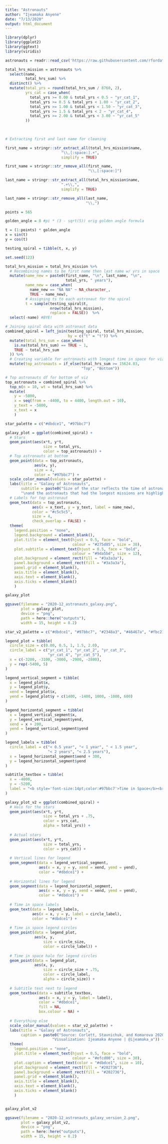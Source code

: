 ```yaml
---
title: "Astronauts"
author: "Ijeamaka Anyene"
date: "7/13/2020"
output: html_document
---
```


```r
library(dplyr)
library(ggplot2)
library(ggtext)
library(viridis)
```

```r
astronauts = readr::read_csv('https://raw.githubusercontent.com/rfordatascience/tidytuesday/master/data/2020/2020-07-14/astronauts.csv')

```

```r
total_hrs_mission = astronauts %>%
  select(name,
         total_hrs_sum) %>%
  distinct() %>%
  mutate(total_yrs = round(total_hrs_sum / 8760, 2),
         yrs_cat = case_when(
           total_yrs >= 0.00 & total_yrs < 0.5 ~ "yr_cat_1",
           total_yrs >= 0.5 & total_yrs < 1.00 ~ "yr_cat_2",
           total_yrs >= 1.00 & total_yrs < 1.50 ~ "yr_cat_3",
           total_yrs >= 1.5 & total_yrs < 2 ~ "yr_cat_4",
           total_yrs >= 2.00 & total_yrs < 3.00 ~ "yr_cat_5"
         ))
  
  
```

```r
# Extracting first and last name for cleaning

first_name = stringr::str_extract_all(total_hrs_mission$name,
                         "\\,[:space:].+",
                         simplify = TRUE)

first_name = stringr::str_remove_all(first_name,
                                     "\\,[:space:]")

last_name = stringr::str_extract_all(total_hrs_mission$name,
                         ".+\\,",
                         simplify = TRUE)

last_name = stringr::str_remove_all(last_name,
                                    "\\,")
```

```r
points = 565

golden_angle = 8 #pi * (3 - sqrt(5)) orig golden angle formula

t = (1:points) * golden_angle
x = sin(t)
y = cos(t)

testing_spiral = tibble(t, x, y)
```

```r
set.seed(123)

total_hrs_mission = total_hrs_mission %>%
  # Recombining names to be first name then last name w/ yrs in space
  mutate(name_new = paste0(first_name, "\n", last_name, "\n",
                           total_yrs, " years"),
         name_new = case_when(
           name_new == "NA NA" ~ NA_character_,
           TRUE ~ name_new),
         # Assigning ts to each astronaut for the spiral
         t = sample(testing_spiral$t,
                    nrow(total_hrs_mission),
                    replace = FALSE))  %>%
  select(-name) #BYE!
```

```r
# Joining spiral data with astronaut data 
combined_spiral = left_join(testing_spiral, total_hrs_mission,
                            by = c("t" = "t")) %>%
  mutate(total_hrs_sum = case_when(
    is.na(total_hrs_sum) == TRUE ~ 1,
    TRUE ~ total_hrs_sum
  )) %>%
  # Creating variable for astronauts with longest time in space for viz
  mutate(top_astronauts = if_else(total_hrs_sum >= 15624.03,
                                  "Top", "Bottom"))
```

```r
# Top astronauts df for bottom of viz
top_astronauts = combined_spiral %>%
  top_n(n = 10, wt = total_hrs_sum) %>%
  mutate(
    y = -5000,
    x = seq(from = -4400, to = 4400, length.out = 10),
    y_text = -5800,
    x_text = x
    )

```

```r
star_palette = c("#dbdce1", "#97bbc7")
```

```r
galaxy_plot = ggplot(combined_spiral) +
  # Stars 
  geom_point(aes(x*t, y*t, 
                 size = total_yrs,
                 color = top_astronauts)) +
  # Top astronauts at bottom
  geom_point(data = top_astronauts,
             aes(x, y),
             size = 4,
             color = "#97bbc7") +
  scale_color_manual(values = star_palette) +
  labs(title = "Galaxy of Astronauts",
       subtitle = paste0("Size of the star reflects the time of astronaut in space",
       "\nand the astronauts that had the longest missions are highlighted")) +
  # Labels for top astronaut
  geom_text(data = top_astronauts,
            aes(x = x_text, y = y_text, label = name_new),
            color = "#c5c5c5",
            size = 4,
            check_overlap = FALSE) +
  theme(
    legend.position = "none",
    legend.background = element_blank(),
    plot.title = element_text(hjust = 0.5, face = "bold",
                              colour = "#275d85", size = 30),
    plot.subtitle = element_text(hjust = 0.5, face = "bold",
                              colour = "#9da5bd", size = 12),
    plot.background = element_rect(fill = "#3a3a3a"),
    panel.background = element_rect(fill = "#3a3a3a"),
    panel.grid = element_blank(),
    axis.title = element_blank(),
    axis.text = element_blank(),
    axis.ticks = element_blank()
    )

galaxy_plot
```

```r
ggsave(filename = "2020-12_astronauts_galaxy.png", 
       plot = galaxy_plot, 
       device = "png", 
       path = here::here("outputs"), 
       width = 15, height = 8.2)
```


```r
star_v2_palette = c("#dbdce1", "#97bbc7", "#2348a3", "#46467a", "#fbc213")
```

```r
legend_plot = tibble(
  circle_size = c(0.00, 0.5, 1, 1.5, 2.0),
  circle_label = c("yr_cat_1", "yr_cat_2", "yr_cat_3",
                   "yr_cat_4", "yr_cat_5"),
  x = c(-3200, -3100, -3000, -2900, -2800),
  y = rep(-5400, 5)
)
```

```r
legend_vertical_segment = tibble(
  x = legend_plot$x,
  y = legend_plot$y,
  xend = legend_plot$x,
  yend = legend_plot$y + c(1400, -1400, 1000, -1000, 600)
)
```

```r
legend_horizontal_segment = tibble(
  x = legend_vertical_segment$x,
  y = legend_vertical_segment$yend,
  xend = x + 200,
  yend = legend_vertical_segment$yend
)
```

```r
legend_labels = tibble(
  circle_label = c("< 0.5 year", "< 1 year", " < 1.5 year",
                   "< 2 years", "< 2.5 years"),
  x = legend_horizontal_segment$xend + 300,
  y = legend_horizontal_segment$yend
)

```

```r
subtitle_textbox = tibble(
  x = -4000,
  y = -5200,
  label = "<b style='font-size:14pt;color:#97bbc7'>Time in Space</b><br><br><span style = 'color:#dbdce1'>The size of the star is the total time spent in space for all 565 astronauts who participated in a space mission from 1961 to 2019.</span>"
)

```


```r
galaxy_plot_v2 = ggplot(combined_spiral) +
  # Halo for the stars
  geom_point(aes(x*t, y*t, 
                 size = total_yrs + .75,
                 color = yrs_cat,
                 alpha = total_yrs)) +
  
  # Actual stars
  geom_point(aes(x*t, y*t,
                 size = total_yrs,
                 color = yrs_cat)) +
  
  # Vertical lines for legend
  geom_segment(data = legend_vertical_segment,
               aes(x = x, y = y, xend = xend, yend = yend),
               color = "#dbdce1") +
  
  # Horizontal lines for legend
  geom_segment(data = legend_horizontal_segment, 
               aes(x = x, y = y, xend = xend, yend = yend),
               color = "#dbdce1") +
  
  # Time in space labels 
  geom_text(data = legend_labels,
            aes(x = x, y = y, label = circle_label),
            color = "#dbdce1") +
  
  # Time in space legend circles
  geom_point(data = legend_plot,
             aes(x, y, 
                 size = circle_size, 
                 color = circle_label)) +
  
  # Time in space halo for legend circles
  geom_point(data = legend_plot,
             aes(x, y, 
                 size = circle_size + .75, 
                 color = circle_label,
                 alpha = circle_size)) +
  
  # Subtitle text next to legend
  geom_textbox(data = subtitle_textbox,
               aes(x = x, y = y, label = label),
               color = "#dbdce1",
               fill = NA,
               box.colour = NA) +
  
  # Everything else
  scale_color_manual(values = star_v2_palette) +
  labs(title = "Galaxy of Astronauts",
       caption = paste0("Source: Corlett, Stavnichuk, and Komarova 2020\n",
                     "Visualization: Ijeamaka Anyene | @ijeamaka_a")) +
  theme(
    legend.position = "none",
    plot.title = element_text(hjust = 0.5, face = "bold",
                              colour = "#efcd00", size = 30),
    plot.caption = element_text(color = "#dbdce1", size = 10),
    plot.background = element_rect(fill = "#202736"),
    panel.background = element_rect(fill = "#202736"),
    panel.grid = element_blank(),
    axis.title = element_blank(),
    axis.text = element_blank(),
    axis.ticks = element_blank()
    )


galaxy_plot_v2

```


```r
ggsave(filename = "2020-12_astronauts_galaxy_version_2.png", 
       plot = galaxy_plot_v2, 
       device = "png", 
       path = here::here("outputs"), 
       width = 15, height = 8.2)
```





